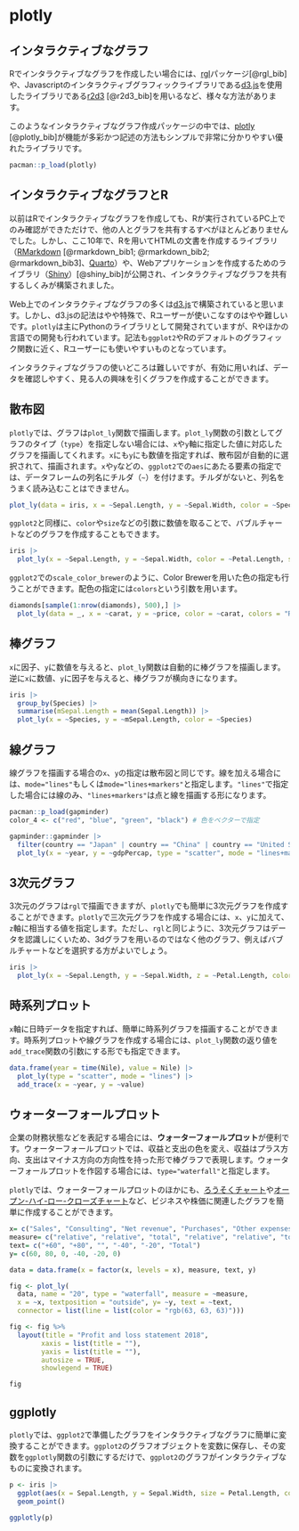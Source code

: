 # plotly

## インタラクティブなグラフ

Rでインタラクティブなグラフを作成したい場合には、[rgl](https://dmurdoch.github.io/rgl/)パッケージ[@rgl_bib]や、Javascriptのインタラクティブグラフィックライブラリである[d3.js](https://d3js.org/)を使用したライブラリである[r2d3](https://rstudio.github.io/r2d3/) [@r2d3_bib]を用いるなど、様々な方法があります。

このようなインタラクティブなグラフ作成パッケージの中では、[plotly](https://plotly.com/graphing-libraries/) [@plotly_bib]が機能が多彩かつ記述の方法もシンプルで非常に分かりやすい優れたライブラリです。

```r
pacman::p_load(plotly)
```

:::{.callout-tip collapse=true}

## インタラクティブなグラフとR

以前はRでインタラクティブなグラフを作成しても、Rが実行されているPC上でのみ確認ができただけで、他の人とグラフを共有するすべがほとんどありませんでした。しかし、ここ10年で、Rを用いてHTMLの文書を作成するライブラリ（[RMarkdown](https://rmarkdown.rstudio.com/) [@rmarkdown_bib1; @rmarkdown_bib2; @rmarkdown_bib3]、[Quarto](https://quarto.org/)）や、Webアプリケーションを作成するためのライブラリ（[Shiny](https://shiny.posit.co/)）[@shiny_bib]が公開され、インタラクティブなグラフを共有するしくみが構築されました。

Web上でのインタラクティブなグラフの多くは[d3.js](https://d3js.org/)で構築されていると思います。しかし、d3.jsの記法はやや特殊で、Rユーザーが使いこなすのはやや難しいです。`plotly`は主にPythonのライブラリとして開発されていますが、Rやほかの言語での開発も行われています。記法も`ggplot2`やRのデフォルトのグラフィック関数に近く、Rユーザーにも使いやすいものとなっています。

インタラクティブなグラフの使いどころは難しいですが、有効に用いれば、データを確認しやすく、見る人の興味を引くグラフを作成することができます。

:::

## 散布図

`plotly`では、グラフは`plot_ly`関数で描画します。`plot_ly`関数の引数としてグラフのタイプ（`type`）を指定しない場合には、`x`や`y`軸に指定した値に対応したグラフを描画してくれます。`x`にも`y`にも数値を指定すれば、散布図が自動的に選択されて、描画されます。`x`や`y`などの、`ggplot2`での`aes`にあたる要素の指定では、データフレームの列名にチルダ（`~`）を付けます。チルダがないと、列名をうまく読み込むことはできません。

```r
plot_ly(data = iris, x = ~Sepal.Length, y = ~Sepal.Width, color = ~Species)
```

`ggplot2`と同様に、`color`や`size`などの引数に数値を取ることで、バブルチャートなどのグラフを作成することもできます。

```r
iris |> 
  plot_ly(x = ~Sepal.Length, y = ~Sepal.Width, color = ~Petal.Length, size = ~Petal.Width)
```

`ggplot2`での`scale_color_brewer`のように、Color Brewerを用いた色の指定も行うことができます。配色の指定には`colors`という引数を用います。

```r
diamonds[sample(1:nrow(diamonds), 500),] |> 
  plot_ly(data = _, x = ~carat, y = ~price, color = ~carat, colors = "RdYlGn")
```

## 棒グラフ

`x`に因子、`y`に数値を与えると、`plot_ly`関数は自動的に棒グラフを描画します。逆に`x`に数値、`y`に因子を与えると、棒グラフが横向きになります。

```r
iris |> 
  group_by(Species) |>
  summarise(mSepal.Length = mean(Sepal.Length)) |> 
  plot_ly(x = ~Species, y = ~mSepal.Length, color = ~Species)
```

## 線グラフ

線グラフを描画する場合の`x`、`y`の指定は散布図と同じです。線を加える場合には、`mode="lines"`もしくは`mode="lines+markers"`と指定します。`"lines"`で指定した場合には線のみ、`"lines+markers"`は点と線を描画する形になります。

```r
pacman::p_load(gapminder)
color_4 <- c("red", "blue", "green", "black") # 色をベクターで指定

gapminder::gapminder |> 
  filter(country == "Japan" | country == "China" | country == "United States" | country == "Australia") |> 
  plot_ly(x = ~year, y = ~gdpPercap, type = "scatter", mode = "lines+markers", color = ~country, colors = color_4)
```

## 3次元グラフ

3次元のグラフは`rgl`で描画できますが、`plotly`でも簡単に3次元グラフを作成することができます。`plotly`で三次元グラフを作成する場合には、`x`、`y`に加えて、`z`軸に相当する値を指定します。ただし、`rgl`と同じように、3次元グラフはデータを認識しにくいため、3dグラフを用いるのではなく他のグラフ、例えばバブルチャートなどを選択する方がよいでしょう。

```r
iris |> 
  plot_ly(x = ~Sepal.Length, y = ~Sepal.Width, z = ~Petal.Length, color = ~Species, size = 0.1)
```

## 時系列プロット

`x`軸に日時データを指定すれば、簡単に時系列グラフを描画することができます。時系列プロットや線グラフを作成する場合には、`plot_ly`関数の返り値を`add_trace`関数の引数にする形でも指定できます。

```r
data.frame(year = time(Nile), value = Nile) |> 
  plot_ly(type = "scatter", mode = "lines") |> 
  add_trace(x = ~year, y = ~value)
```

## ウォーターフォールプロット

企業の財務状態などを表記する場合には、**ウォーターフォールプロット**が便利です。ウォーターフォールプロットでは、収益と支出の色を変え、収益はプラス方向、支出はマイナス方向の方向性を持った形で棒グラフで表現します。ウォーターフォールプロットを作図する場合には、`type="waterfall"`と指定します。

`plotly`では、ウォーターフォールプロットのほかにも、[ろうそくチャート](https://ja.wikipedia.org/wiki/%E3%83%AD%E3%83%BC%E3%82%BD%E3%82%AF%E8%B6%B3%E3%83%81%E3%83%A3%E3%83%BC%E3%83%88)や[オープン-ハイ-ロー-クローズチャート](https://datavizcatalogue.com/methods/OHLC_chart.html)など、ビジネスや株価に関連したグラフを簡単に作成することができます。

```r
x= c("Sales", "Consulting", "Net revenue", "Purchases", "Other expenses", "Profit before tax")
measure= c("relative", "relative", "total", "relative", "relative", "total")
text= c("+60", "+80", "", "-40", "-20", "Total")
y= c(60, 80, 0, -40, -20, 0)

data = data.frame(x = factor(x, levels = x), measure, text, y)

fig <- plot_ly(
  data, name = "20", type = "waterfall", measure = ~measure,
  x = ~x, textposition = "outside", y= ~y, text = ~text,
  connector = list(line = list(color = "rgb(63, 63, 63)"))) 

fig <- fig %>%
  layout(title = "Profit and loss statement 2018",
        xaxis = list(title = ""),
        yaxis = list(title = ""),
        autosize = TRUE,
        showlegend = TRUE)

fig
```

## ggplotly

`plotly`では、`ggplot2`で準備したグラフをインタラクティブなグラフに簡単に変換することができます。`ggplot2`のグラフオブジェクトを変数に保存し、その変数を`ggplotly`関数の引数にするだけで、`ggplot2`のグラフがインタラクティブなものに変換されます。

```r
p <- iris |> 
  ggplot(aes(x = Sepal.Length, y = Sepal.Width, size = Petal.Length, color = Species))+
  geom_point() 

ggplotly(p)
```
